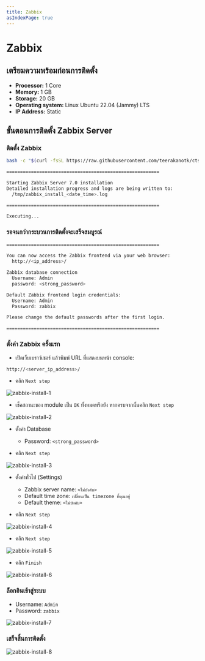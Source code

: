 ```yaml
---
title: Zabbix
asIndexPage: true
---
```



# Zabbix

## เตรียมความพร้อมก่อนการติดตั้ง

- **Processor:** 1 Core
- **Memory:** 1 GB
- **Storage:** 20 GB
- **Operating system:** Linux Ubuntu 22.04 (Jammy) LTS
- **IP Address:** Static

## ขั้นตอนการติดตั้ง Zabbix Server

<Steps>

### ติดตั้ง Zabbix

```bash
bash -c "$(curl -fsSL https://raw.githubusercontent.com/teerakanotk/ctsurin-docs/main/script/zabbix/install.sh)"
```

```bash
========================================================

Starting Zabbix Server 7.0 installation
Detailed installation progress and logs are being written to:
  /tmp/zabbix_install_<date_time>.log

========================================================

Executing...
```

### รอจนกว่ากระบวนการติดตั้งจะเสร็จสมบูรณ์

```bash
========================================================

You can now access the Zabbix frontend via your web browser:
  http://<ip_address>/

Zabbix database connection
  Username: Admin
  password: <strong_password>

Default Zabbix frontend login credentials:
  Username: Admin
  Password: zabbix

Please change the default passwords after the first login.

========================================================
```

### ตั้งค่า Zabbix ครั้งแรก

- เปิดเว็บเบราว์เซอร์ แล้วพิมพ์ URL ที่แสดงบนหน้า console:

```bash
http://<server_ip_address>/
```

- คลิก `Next step`

![zabbix-install-1](/assets/server/zabbix-install-1.png)

- เช็คสถานะของ module เป็น `OK` ทั้งหมดหรือยัง หากครบจากนั้นคลิก `Next step`

![zabbix-install-2](/assets/server/zabbix-install-2.png)

- ตั้งค่า Database
    - Password: `<strong_password>`

- คลิก `Next step`

![zabbix-install-3](/assets/server/zabbix-install-3.png)

- ตั้งค่าทั่วไป (Settings)

    - Zabbix server name: `<ไม่บังคับ>`
    - Default time zone: `เปลี่ยนเป็น timezone ที่คุณอยู่`
    - Default theme: `<ไม่บังคับ>`

- คลิก `Next step`

![zabbix-install-4](/assets/server/zabbix-install-4.png)

- คลิก `Next step`

![zabbix-install-5](/assets/server/zabbix-install-5.png)

- คลิก `Finish`

![zabbix-install-6](/assets/server/zabbix-install-6.png)

### ล็อกอินเข้าสู่ระบบ

- Username: `Admin`
- Password: `zabbix`

![zabbix-install-7](/assets/server/zabbix-install-7.png)

### เสร็จสิ้นการติดตั้ง

![zabbix-install-8](/assets/server/zabbix-install-8.png)

</Steps>